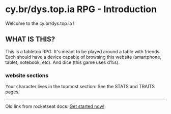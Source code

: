 # cy.br/dys.top.ia RPG - Introduction

Welcome to the cy.br/dys.top.ia !

## WHAT IS THIS?

This is a tabletop RPG. It's meant to be played around a table with friends. Each should have a device capable of browsing this website (smartphone, tablet, notebook, etc). And dice (this game uses d%s).

### website sections

Your character lives in the topmost section: See the STATS and TRAITS pages. 


<hr/>

Old link from rocketseat docs: [Get started now!](/getting-started)
